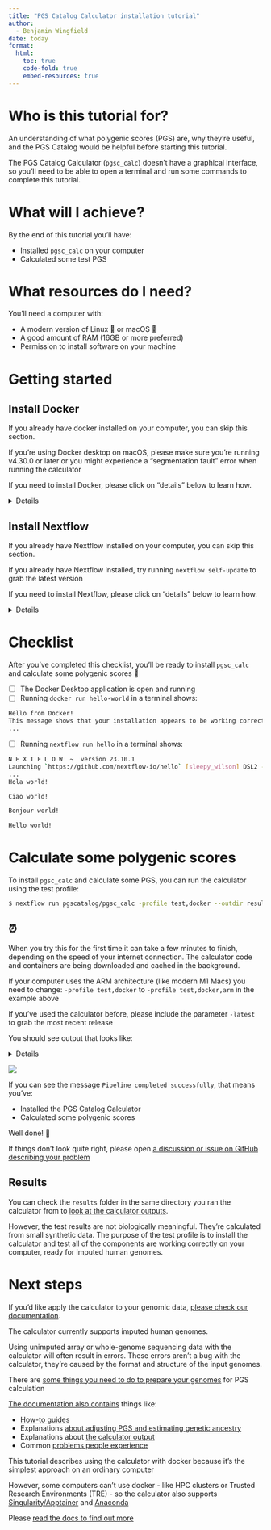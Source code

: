 ```yaml
---
title: "PGS Catalog Calculator installation tutorial"
author: 
  - Benjamin Wingfield
date: today
format: 
  html:
    toc: true
    code-fold: true
    embed-resources: true
---
```


# Who is this tutorial for?

An understanding of what polygenic scores (PGS) are, why they're useful, and the PGS Catalog would be helpful before starting this tutorial.

The PGS Catalog Calculator (`pgsc_calc`) doesn't have a graphical interface, so you'll need to be able to open a terminal and run some commands to complete this tutorial. 

# What will I achieve?

By the end of this tutorial you'll have:

* Installed `pgsc_calc` on your computer
* Calculated some test PGS

# What resources do I need?

You'll need a computer with:

* A modern version of Linux 🐧 or macOS 🍏
* A good amount of RAM (16GB or more preferred)
* Permission to install software on your machine

# Getting started

## Install Docker

If you already have docker installed on your computer, you can skip this section. 

::: {.callout-important}
If you're using Docker desktop on macOS, please make sure you're running v4.30.0 or later or you might experience a "segmentation fault" error when running the calculator
:::

If you need to install Docker, please click on "details" below to learn how. 

<details>

We use docker to ship our software in containers to run on your computer. There are a lot of different tools for working with containers, but docker is the most popular.

The simplest way to install docker is by downloading [Docker Desktop](https://www.docker.com/products/docker-desktop/).

::: {.callout-tip} 
## Have you tried turning it off and on again?
You might need to restart your computer after you've installed docker for the first time
:::

You can check to see if docker desktop is running by opening a terminal and running:

```bash
$ docker run hello-world
```

You should see something that looks like:

```bash
Hello from Docker!
This message shows that your installation appears to be working correctly.

To generate this message, Docker took the following steps:
 1. The Docker client contacted the Docker daemon.
 2. The Docker daemon pulled the "hello-world" image from the Docker Hub.
    (arm64v8)
 3. The Docker daemon created a new container from that image which runs the
    executable that produces the output you are currently reading.
 4. The Docker daemon streamed that output to the Docker client, which sent it
    to your terminal.

To try something more ambitious, you can run an Ubuntu container with:
 $ docker run -it ubuntu bash

Share images, automate workflows, and more with a free Docker ID:
 https://hub.docker.com/

For more examples and ideas, visit:
 https://docs.docker.com/get-started/
```

</details>

## Install Nextflow 

If you already have Nextflow installed on your computer, you can skip this section. 

::: {.callout-tip} 
If you already have Nextflow installed, try running `nextflow self-update` to grab the latest version
:::

If you need to install Nextflow, please click on "details" below to learn how. 

<details>
`pgsc_calc` is built using [Nextflow](https://nextflow.io/), so you'll need Nextflow installed on your computer to run it. These installation steps are taken from [the Nextflow documentation](https://www.nextflow.io/docs/latest/install.html#install-nextflow). 

First, check if you have at least Java 11 installed on your computer:

```bash
$ java -version # java 21, looks good!
openjdk version "21.0.2" 2024-01-16
```

If you don't have Java installed, check the Nextflow documentation [for next steps](https://www.nextflow.io/docs/latest/install.html#requirements). 

Then, run:

```bash
$ curl -s https://get.nextflow.io | bash
```

This will create a file called `nextflow` in the current directory.

Make the file executable:

```bash
$ chmod +x nextflow
```

Then make your computer able to find the nextflow program:

```bash
$ sudo mv nextflow /usr/local/bin
```

Then check if nextflow is installed correctly:

```bash
$ nextflow info
```

You should see something like:

```bash
  Version: 23.10.1 build 5891
  Created: 12-01-2024 22:01 UTC (22:01 BST)
  System: Mac OS X 14.4.1
  Runtime: Groovy 3.0.19 on OpenJDK 64-Bit Server VM 21.0.2
  Encoding: UTF-8 (UTF-8)
```

::: {.callout-tip} 
If you'd like to learn more about Nextflow, the [nf-core community has a great explanation](https://nf-co.re/docs/usage/introduction)
:::

</details>

# Checklist

After you've completed this checklist, you'll be ready to install `pgsc_calc` and calculate some polygenic scores 🧬 

- [ ] The Docker Desktop application is open and running
- [ ] Running `docker run hello-world` in a terminal shows:

```bash
Hello from Docker!
This message shows that your installation appears to be working correctly.
...
```

- [ ] Running `nextflow run hello` in a terminal shows:

```bash
N E X T F L O W  ~  version 23.10.1
Launching `https://github.com/nextflow-io/hello` [sleepy_wilson] DSL2 - revision: 7588c46ffe [master]
...
Hola world!

Ciao world!

Bonjour world!

Hello world!
```

# Calculate some polygenic scores

To install `pgsc_calc` and calculate some PGS, you can run the calculator using the test profile: 

```bash
$ nextflow run pgscatalog/pgsc_calc -profile test,docker --outdir results
```

::: {.callout-tip}
# ⏰
When you try this for the first time it can take a few minutes to finish, depending on the speed of your internet connection. The calculator code and containers are being downloaded and cached in the background.  
:::

::: {.callout-important} 
If your computer uses the ARM architecture (like modern M1 Macs) you need to change: `-profile test,docker` to `-profile test,docker,arm` in the example above
:::

::: {.callout-tip}
If you've used the calculator before, please include the parameter `-latest` to grab the most recent release
:::

You should see output that looks like:

<details>

```bash
N E X T F L O W  ~  version 23.10.1
Pulling pgscatalog/pgsc_calc ...
 Already-up-to-date
Launching `https://github.com/pgscatalog/pgsc_calc` [chaotic_yalow] DSL2 - revision: 8bdf287d55 [main]

------------------------------------------------------
  pgscatalog/pgsc_calc v2.0.0-alpha.5-g8bdf287
------------------------------------------------------
Core Nextflow options
  revision                  : main
  runName                   : chaotic_yalow
  containerEngine           : docker
  launchDir                 : /Users/bwingfield/Documents/projects/pgsc_calc
  workDir                   : /Users/bwingfield/Documents/projects/pgsc_calc/work
  projectDir                : /Users/bwingfield/.nextflow/assets/pgscatalog/pgsc_calc
  userName                  : bwingfield
  profile                   : test,docker
  configFiles               :

Input/output options
  input                     : /Users/bwingfield/.nextflow/assets/pgscatalog/pgsc_calc/assets/examples/samplesheet.csv
  scorefile                 : /Users/bwingfield/.nextflow/assets/pgscatalog/pgsc_calc/assets/examples/scorefiles/PGS001229_22.txt
  outdir                    : /Users/bwingfield/.nextflow/assets/pgscatalog/pgsc_calc/results

Reference options
  ref_samplesheet           : /Users/bwingfield/.nextflow/assets/pgscatalog/pgsc_calc/assets/ancestry/reference.csv
  ld_grch37                 : /Users/bwingfield/.nextflow/assets/pgscatalog/pgsc_calc/assets/ancestry/high-LD-regions-hg19-GRCh37.txt
  ld_grch38                 : /Users/bwingfield/.nextflow/assets/pgscatalog/pgsc_calc/assets/ancestry/high-LD-regions-hg38-GRCh38.txt
  ancestry_checksums        : /Users/bwingfield/.nextflow/assets/pgscatalog/pgsc_calc/assets/ancestry/checksums.txt

Compatibility options
  target_build              : GRCh37

Max job request options
  max_cpus                  : 2
  max_memory                : 6.GB
  max_time                  : 6.h

Other parameters
  config_profile_name       : Test profile
  config_profile_description: Minimal test dataset to check pipeline function

!! Only displaying parameters that differ from the pipeline defaults !!
------------------------------------------------------
If you use pgscatalog/pgsc_calc for your analysis please cite:

* The Polygenic Score Catalog
  https://doi.org/10.1038/s41588-021-00783-5

* The nf-core framework
  https://doi.org/10.1038/s41587-020-0439-x

* Software dependencies
  https://github.com/pgscatalog/pgsc_calc/blob/master/CITATIONS.md

[b5/2b0584] Submitted process > PGSCATALOG_PGSCCALC:PGSCCALC:MAKE_COMPATIBLE:PLINK2_RELABELPVAR (cineca chromosome 22)
[54/5b2ef5] Submitted process > PGSCATALOG_PGSCCALC:PGSCCALC:INPUT_CHECK:COMBINE_SCOREFILES (1)
[22/8efca4] Submitted process > PGSCATALOG_PGSCCALC:PGSCCALC:MATCH:MATCH_VARIANTS (cineca chromosome 22)
[ee/f16912] Submitted process > PGSCATALOG_PGSCCALC:PGSCCALC:MATCH:MATCH_COMBINE (cineca)
[b9/aa6036] Submitted process > PGSCATALOG_PGSCCALC:PGSCCALC:APPLY_SCORE:PLINK2_SCORE (cineca chromosome 22 effect type additive 0)
[4d/c20fb0] Submitted process > PGSCATALOG_PGSCCALC:PGSCCALC:APPLY_SCORE:SCORE_AGGREGATE (cineca)
[f0/e5f070] Submitted process > PGSCATALOG_PGSCCALC:PGSCCALC:REPORT:SCORE_REPORT (cineca)
[59/71755b] Submitted process > PGSCATALOG_PGSCCALC:PGSCCALC:DUMPSOFTWAREVERSIONS (1)
-[pgscatalog/pgsc_calc] Pipeline completed successfully-
```
</details>

![](img/testprofile.gif)

If you can see the message `Pipeline completed successfully`, that means you've:

* Installed the PGS Catalog Calculator
* Calculated some polygenic scores 

Well done! 🎉

::: {.callout-tip} 
If things don't look quite right, please open [a discussion or issue on GitHub describing your problem](https://github.com/PGScatalog/pgsc_calc/issues/new/choose)
:::

## Results 

You can check the `results` folder in the same directory you ran the calculator from to [look at the calculator outputs](https://pgsc-calc.readthedocs.io/en/latest/explanation/output.html). 

However, the test results are not biologically meaningful. They're calculated from small synthetic data. The purpose of the test profile is to install the calculator and test all of the components are working correctly on your computer, ready for imputed human genomes.

# Next steps

If you'd like apply the calculator to your genomic data, [please check our documentation](https://pgsc-calc.readthedocs.io/en/latest/getting-started.html#calculate-your-first-polygenic-scores). 

::: {.callout-important}
The calculator currently supports imputed human genomes.

Using unimputed array or whole-genome sequencing data with the calculator will often result in errors. These errors aren't a bug with the calculator, they're caused by the format and structure of the input genomes.

There are [some things you need to do to prepare your genomes](https://pgsc-calc.readthedocs.io/en/latest/how-to/prepare.html) for PGS calculation
:::

[The documentation also contains](https://pgsc-calc.readthedocs.io/en/latest/index.html) things like:

* [How-to guides](https://pgsc-calc.readthedocs.io/en/latest/how-to/index.html)
* Explanations [about adjusting PGS and estimating genetic ancestry](https://pgsc-calc.readthedocs.io/en/latest/explanation/geneticancestry.html)
* Explanations about [the calculator output](https://pgsc-calc.readthedocs.io/en/latest/explanation/output.html)
* Common [problems people experience](https://pgsc-calc.readthedocs.io/en/latest/troubleshooting.html)

::: {.callout-tip} 
This tutorial describes using the calculator with docker because it's the simplest approach on an ordinary computer

However, some computers can't use docker - like HPC clusters or Trusted Research Environments (TRE) - so the calculator also supports [Singularity/Apptainer](https://apptainer.org/) and [Anaconda](https://www.anaconda.com/)

Please [read the docs to find out more](https://pgsc-calc.readthedocs.io)
:::


